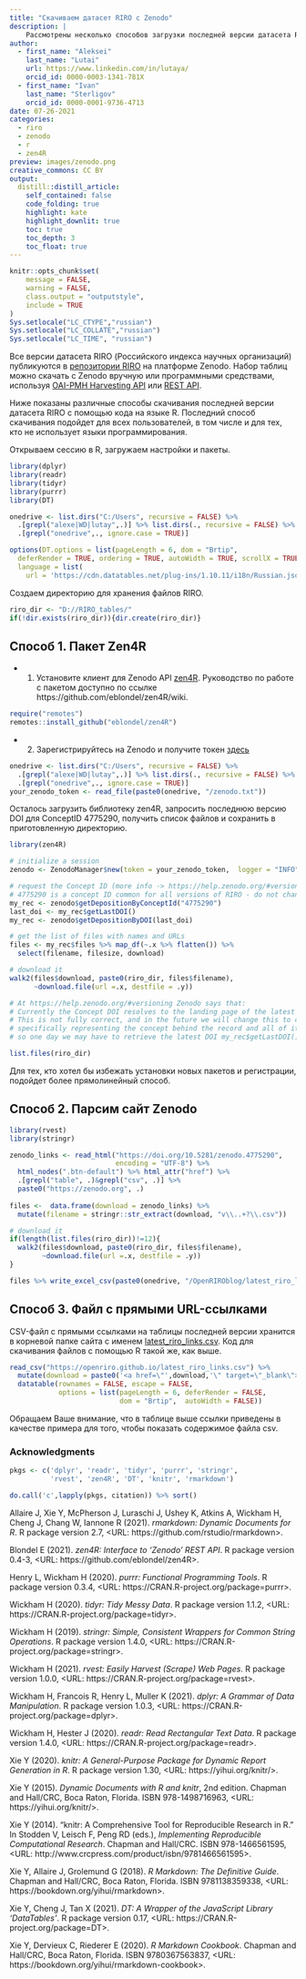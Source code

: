 ```yaml
---
title: "Скачиваем датасет RIRO с Zenodo"
description: |
    Рассмотрены несколько способов загрузки последней версии датасета RIRO с репозитория Zenodo. Примеры кода приведены на языке R.
author:
  - first_name: "Aleksei"
    last_name: "Lutai" 
    url: https://www.linkedin.com/in/lutaya/
    orcid_id: 0000-0003-1341-781X
  - first_name: "Ivan"
    last_name: "Sterligov"
    orcid_id: 0000-0001-9736-4713
date: 07-26-2021
categories:
  - riro
  - zenodo
  - r
  - zen4R
preview: images/zenodo.png
creative_commons: CC BY
output:
  distill::distill_article:
    self_contained: false
    code_folding: true
    highlight: kate
    highlight_downlit: true
    toc: true
    toc_depth: 3
    toc_float: true
---
```


```r
knitr::opts_chunk$set(
	message = FALSE,
	warning = FALSE,
	class.output = "outputstyle",
	include = TRUE
)
Sys.setlocale("LC_CTYPE","russian")
Sys.setlocale("LC_COLLATE","russian")
Sys.setlocale("LC_TIME", "russian")
```

Все версии датасета RIRO (Российского индекса научных организаций) публикуются в [репозитории RIRO](https://zenodo.org/communities/riro/) на платформе Zenodo. Набор таблиц можно скачать с Zenodo вручную или программными средствами, используя [OAI-PMH Harvesting API](https://zenodo.org/oai2d?verb=ListRecords&set=user-riro&metadataPrefix=oai_dc) или [REST API](https://developers.zenodo.org/).

Ниже показаны различные способы скачивания последней версии датасета RIRO с помощью кода на языке R. Последний способ скачивания подойдет для всех пользователей, в том числе и для тех, кто не использует языки программирования.

Открываем сессию в R, загружаем настройки и пакеты.

```r
library(dplyr)
library(readr)
library(tidyr)
library(purrr)
library(DT)

onedrive <- list.dirs("C:/Users", recursive = FALSE) %>% 
  .[grepl("alexe|WD|lutay",.)] %>% list.dirs(., recursive = FALSE) %>% 
  .[grepl("onedrive",., ignore.case = TRUE)]

options(DT.options = list(pageLength = 6, dom = "Brtip",  
  deferRender = TRUE, ordering = TRUE, autoWidth = TRUE, scrollX = TRUE,
  language = list(
    url = 'https://cdn.datatables.net/plug-ins/1.10.11/i18n/Russian.json')))
```

Создаем директорию для хранения файлов RIRO.

```r
riro_dir <- "D://RIRO_tables/"
if(!dir.exists(riro_dir)){dir.create(riro_dir)}
```

## Способ 1. Пакет Zen4R {#zenodo_zen4R}

- 1. Установите клиент для Zenodo API [zen4R](https://github.com/eblondel/zen4R). Руководство по работе с пакетом доступно по ссылке https://github.com/eblondel/zen4R/wiki.

```r
require("remotes")
remotes::install_github("eblondel/zen4R")
```

- 2. Зарегистрируйтесь на Zenodo и получите токен [здесь](https://zenodo.org/account/settings/applications/tokens/new/)

```r
onedrive <- list.dirs("C:/Users", recursive = FALSE) %>% 
  .[grepl("alexe|WD|lutay",.)] %>% list.dirs(., recursive = FALSE) %>% 
  .[grepl("onedrive",., ignore.case = TRUE)]
your_zenodo_token <- read_file(paste0(onedrive, "/zenodo.txt"))
```

Осталось загрузить библиотеку zen4R, запросить последнюю версию DOI для ConceptID 4775290, получить список файлов и сохранить в приготовленную директорию.  

```r
library(zen4R)

# initialize a session
zenodo <- ZenodoManager$new(token = your_zenodo_token,  logger = "INFO")

# request the Concept ID (more info -> https://help.zenodo.org/#versioning)
# 4775290 is a concept ID common for all versions of RIRO - do not change it 
my_rec <- zenodo$getDepositionByConceptId("4775290")
last_doi <- my_rec$getLastDOI()
my_rec <- zenodo$getDepositionByDOI(last_doi)

# get the list of files with names and URLs
files <- my_rec$files %>% map_df(~.x %>% flatten()) %>% 
  select(filename, filesize, download)

# download it
walk2(files$download, paste0(riro_dir, files$filename), 
      ~download.file(url =.x, destfile = .y))

# At https://help.zenodo.org/#versioning Zenodo says that:
# Currently the Concept DOI resolves to the landing page of the latest version of your record. 
# This is not fully correct, and in the future we will change this to create a landing page 
# specifically representing the concept behind the record and all of its versions.
# so one day we may have to retrieve the latest DOI my_rec$getLastDOI() or smth else
```

```r
list.files(riro_dir)
```

Для тех, кто хотел бы избежать установки новых пакетов и регистрации, подойдет более прямолинейный способ.

## Способ 2. Парсим сайт Zenodo {#zenodo_parse}

```r
library(rvest)
library(stringr)

zenodo_links <- read_html("https://doi.org/10.5281/zenodo.4775290", 
                          encoding = "UTF-8") %>%  
  html_nodes(".btn-default") %>% html_attr("href") %>% 
  .[grepl("table", .)&grepl("csv", .)] %>% 
  paste0("https://zenodo.org", .)
  
files <-  data.frame(download = zenodo_links) %>% 
  mutate(filename = stringr::str_extract(download, "v\\..+?\\.csv"))

# download it
if(length(list.files(riro_dir))!=12){
  walk2(files$download, paste0(riro_dir, files$filename), 
        ~download.file(url =.x, destfile = .y))
}

files %>% write_excel_csv(paste0(onedrive, "/OpenRIROblog/latest_riro_links.csv"))
```

## Способ 3. Файл с прямыми URL-ссылками {#zenodo_urls}

CSV-файл с прямыми ссылками на таблицы последней версии хранится в корневой папке сайта с именем [latest_riro_links.csv](https://openriro.github.io/latest_riro_links.csv). Код для скачивания файлов с помощью R такой же, как выше. 

```r
read_csv("https://openriro.github.io/latest_riro_links.csv") %>% 
  mutate(download = paste0('<a href=\"',download,'\" target=\"_blank\">',download,'</a>')) %>% 
  datatable(rownames = FALSE, escape = FALSE,
            options = list(pageLength = 6, deferRender = FALSE,
                           dom = "Brtip",  autoWidth = FALSE))
```

Обращаем Ваше внимание, что в таблице выше ссылки приведены в качестве примера для того, чтобы показать содержимое файла csv.

### Acknowledgments {.appendix}

```r
pkgs <- c('dplyr', 'readr', 'tidyr', 'purrr', 'stringr',
          'rvest', 'zen4R', 'DT', 'knitr', 'rmarkdown')

do.call('c',lapply(pkgs, citation)) %>% sort()
```

Allaire J, Xie Y, McPherson J, Luraschi J, Ushey K, Atkins A, Wickham H, Cheng J,
Chang W, Iannone R (2021). _rmarkdown: Dynamic Documents for R_. R package version
2.7, <URL: https://github.com/rstudio/rmarkdown>.

Blondel E (2021). _zen4R: Interface to 'Zenodo' REST API_. R package version 0.4-3,
<URL: https://github.com/eblondel/zen4R>.

Henry L, Wickham H (2020). _purrr: Functional Programming Tools_. R package version
0.3.4, <URL: https://CRAN.R-project.org/package=purrr>.

Wickham H (2020). _tidyr: Tidy Messy Data_. R package version 1.1.2, <URL:
https://CRAN.R-project.org/package=tidyr>.

Wickham H (2019). _stringr: Simple, Consistent Wrappers for Common String
Operations_. R package version 1.4.0, <URL:
https://CRAN.R-project.org/package=stringr>.

Wickham H (2021). _rvest: Easily Harvest (Scrape) Web Pages_. R package version
1.0.0, <URL: https://CRAN.R-project.org/package=rvest>.

Wickham H, Francois R, Henry L, Muller K (2021). _dplyr: A Grammar of Data
Manipulation_. R package version 1.0.3, <URL:
https://CRAN.R-project.org/package=dplyr>.

Wickham H, Hester J (2020). _readr: Read Rectangular Text Data_. R package version
1.4.0, <URL: https://CRAN.R-project.org/package=readr>.

Xie Y (2020). _knitr: A General-Purpose Package for Dynamic Report Generation in R_.
R package version 1.30, <URL: https://yihui.org/knitr/>.

Xie Y (2015). _Dynamic Documents with R and knitr_, 2nd edition. Chapman and
Hall/CRC, Boca Raton, Florida. ISBN 978-1498716963, <URL: https://yihui.org/knitr/>.

Xie Y (2014). “knitr: A Comprehensive Tool for Reproducible Research in R.” In
Stodden V, Leisch F, Peng RD (eds.), _Implementing Reproducible Computational
Research_. Chapman and Hall/CRC. ISBN 978-1466561595, <URL:
http://www.crcpress.com/product/isbn/9781466561595>.

Xie Y, Allaire J, Grolemund G (2018). _R Markdown: The Definitive Guide_. Chapman
and Hall/CRC, Boca Raton, Florida. ISBN 9781138359338, <URL:
https://bookdown.org/yihui/rmarkdown>.

Xie Y, Cheng J, Tan X (2021). _DT: A Wrapper of the JavaScript Library
'DataTables'_. R package version 0.17, <URL: https://CRAN.R-project.org/package=DT>.

Xie Y, Dervieux C, Riederer E (2020). _R Markdown Cookbook_. Chapman and Hall/CRC,
Boca Raton, Florida. ISBN 9780367563837, <URL:
https://bookdown.org/yihui/rmarkdown-cookbook>.